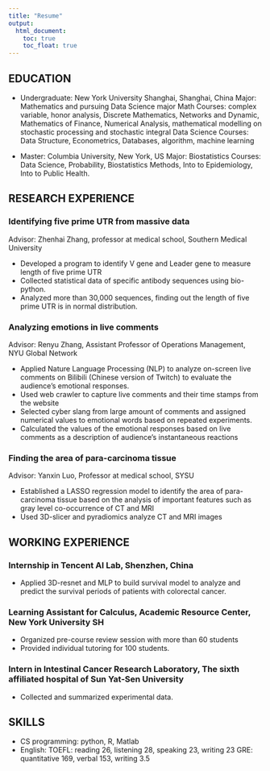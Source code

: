 ```yaml
---
title: "Resume"
output: 
  html_document:
    toc: true
    toc_float: true
---
```



## EDUCATION
* Undergraduate: New York University Shanghai, Shanghai, China
Major: Mathematics and pursuing Data Science major
Math Courses: complex variable, honor analysis, Discrete Mathematics, Networks and Dynamic, Mathematics of Finance, Numerical Analysis, mathematical modelling on stochastic processing and stochastic integral
Data Science Courses: Data Structure, Econometrics, Databases, algorithm, machine learning

* Master: Columbia University, New York, US
Major: Biostatistics
Courses: Data Science, Probability, Biostatistics Methods, Into to Epidemiology, Into to Public Health.

## RESEARCH EXPERIENCE
### Identifying five prime UTR from massive data
Advisor: Zhenhai Zhang, professor at medical school, Southern Medical University

* Developed a program to identify V gene and Leader gene to measure length of five prime UTR
* Collected statistical data of specific antibody sequences using bio-python.
* Analyzed more than 30,000 sequences, finding out the length of five prime UTR is in normal
distribution.

### Analyzing emotions in live comments
Advisor: Renyu Zhang, Assistant Professor of Operations Management, NYU Global Network

* Applied Nature Language Processing (NLP) to analyze on-screen live comments on Bilibili (Chinese version of Twitch) to evaluate the audience's emotional responses.
* Used web crawler to capture live comments and their time stamps from the website
* Selected cyber slang from large amount of comments and assigned numerical values to
emotional words based on repeated experiments.
* Calculated the values of the emotional responses based on live comments as a description of audience's instantaneous reactions

### Finding the area of para-carcinoma tissue
Advisor: Yanxin Luo, Professor at medical school, SYSU

* Established a LASSO regression model to identify the area of para-carcinoma tissue based on
the analysis of important features such as gray level co-occurrence of CT and MRI
* Used 3D-slicer and pyradiomics analyze CT and MRI images

## WORKING EXPERIENCE
### Internship in Tencent AI Lab, Shenzhen, China
* Applied 3D-resnet and MLP to build survival model to analyze and predict the survival periods of patients with colorectal cancer.

### Learning Assistant for Calculus, Academic Resource Center, New York University SH

* Organized pre-course review session with more than 60 students
* Provided individual tutoring for 100 students.

### Intern in Intestinal Cancer Research Laboratory, The sixth affiliated hospital of Sun Yat-Sen University
* Collected and summarized experimental data.

## SKILLS
* CS programming: python, R, Matlab
* English: TOEFL: reading 26, listening 28, speaking 23, writing 23
GRE: quantitative 169, verbal 153, writing 3.5








